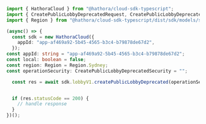 ```typescript CreatePublicLobbyDeprecated.ts
import { HathoraCloud } from "@hathora/cloud-sdk-typescript";
import { CreatePublicLobbyDeprecatedRequest, CreatePublicLobbyDeprecatedSecurity } from "@hathora/cloud-sdk-typescript/dist/sdk/models/operations";
import { Region } from "@hathora/cloud-sdk-typescript/dist/sdk/models/shared";

(async() => {
  const sdk = new HathoraCloud({
    appId: "app-af469a92-5b45-4565-b3c4-b79878de67d2",
  });
const appId: string = "app-af469a92-5b45-4565-b3c4-b79878de67d2";
const local: boolean = false;
const region: Region = Region.Sydney;
const operationSecurity: CreatePublicLobbyDeprecatedSecurity = "";

  const res = await sdk.lobbyV1.createPublicLobbyDeprecated(operationSecurity, appId, local, region);


  if (res.statusCode == 200) {
    // handle response
  }
})();
```
